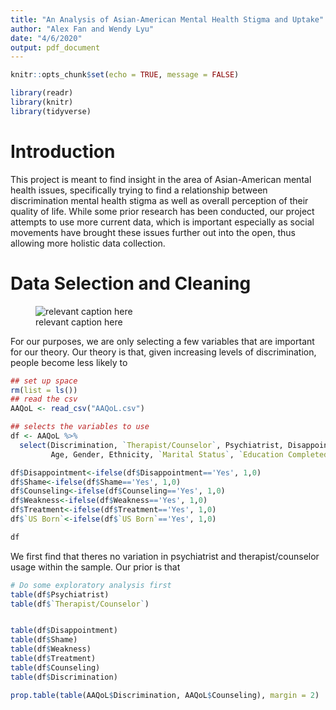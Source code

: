 ```yaml
---
title: "An Analysis of Asian-American Mental Health Stigma and Uptake"
author: "Alex Fan and Wendy Lyu"
date: "4/6/2020"
output: pdf_document
---
```


```r
knitr::opts_chunk$set(echo = TRUE, message = FALSE)
```

```r
library(readr)
library(knitr)
library(tidyverse)
```

# Introduction

This project is meant to find insight in the area of Asian-American mental health issues, specifically trying to find a relationship between discrimination mental health stigma as well as overall perception of their quality of life. While some prior research has been conducted, our project attempts to use more current data, which is important especially as social movements have brought these issues further out into the open, thus allowing more holistic data collection.

# Data Selection and Cleaning

![relevant caption here](Meme.jpg)

For our purposes, we are only selecting a few variables that are important for our theory. Our theory is that, given increasing levels of discrimination, people become less likely to  
```r
## set up space
rm(list = ls())
## read the csv
AAQoL <- read_csv("AAQoL.csv")

## selects the variables to use
df <- AAQoL %>%
  select(Discrimination, `Therapist/Counselor`, Psychiatrist, Disappointment, Shame, Weakness, Treatment, Counseling,
         Age, Gender, Ethnicity, `Marital Status`, `Education Completed`, `US Born`, Income)

df$Disappointment<-ifelse(df$Disappointment=='Yes', 1,0)
df$Shame<-ifelse(df$Shame=='Yes', 1,0)
df$Counseling<-ifelse(df$Counseling=='Yes', 1,0)
df$Weakness<-ifelse(df$Weakness=='Yes', 1,0)
df$Treatment<-ifelse(df$Treatment=='Yes', 1,0)
df$`US Born`<-ifelse(df$`US Born`=='Yes', 1,0)

df
```



We first find that theres no variation in psychiatrist and therapist/counselor usage within the sample. Our prior is that 
```r
# Do some exploratory analysis first
table(df$Psychiatrist)
table(df$`Therapist/Counselor`)


table(df$Disappointment)
table(df$Shame)
table(df$Weakness)
table(df$Treatment)
table(df$Counseling)
table(df$Discrimination)

prop.table(table(AAQoL$Discrimination, AAQoL$Counseling), margin = 2)
```


